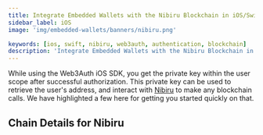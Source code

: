 ```yaml
---
title: Integrate Embedded Wallets with the Nibiru Blockchain in iOS/Swift Applications
sidebar_label: iOS
image: 'img/embedded-wallets/banners/nibiru.png'

keywords: [ios, swift, nibiru, web3auth, authentication, blockchain]
description: 'Integrate Embedded Wallets with the Nibiru Blockchain in iOS/Swift Applications | Embedded Wallets'
---
```



While using the Web3Auth iOS SDK, you get the private key within the user scope after successful authorization. This private key can be used to retrieve the user's address, and interact with [Nibiru](https://ethereum.org/) to make any blockchain calls. We have highlighted a few here for getting you started quickly on that.

## Chain Details for Nibiru

<ChainDetailsNibiru />

<EVMInteraction />
